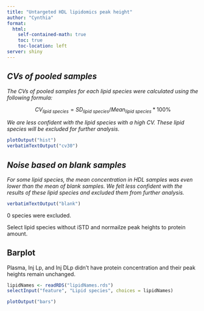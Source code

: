 ```yaml
---
title: "Untargeted HDL lipidomics peak height"
author: "Cynthia"
format:
  html:
    self-contained-math: true
    toc: true
    toc-location: left
server: shiny
---
```


## *CVs of pooled samples*

*The CVs of pooled samples for each lipid species were calculated using the following formula:*

$$
CV_{lipid\ species} = SD_{lipid\ species}/Mean_{lipid\ species} * 100\%
$$

*We are less confident with the lipid species with a high CV. These lipid species will be excluded for further analysis.*

```r
plotOutput("hist")
verbatimTextOutput("cv30")
```


## *Noise based on blank samples*

*For some lipid species, the mean concentration in HDL samples was even lower than the mean of blank samples. We felt less confident with the results of these lipid species and excluded them from further analysis.*

```r
verbatimTextOutput("blank")
```

0 species were excluded.

Select lipid species without iSTD and normailze peak heights to protein amount.

## Barplot

Plasma, Inj Lp, and Inj DLp didn't have protein concentration and their peak heights remain unchanged.

```r
lipidNames <- readRDS("lipidNames.rds")
selectInput("feature", "Lipid species", choices = lipidNames)
```



```r
plotOutput("bars")
```

